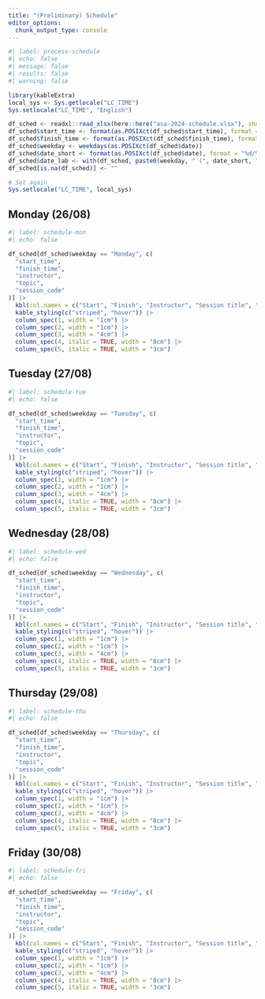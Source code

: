 ```yaml
---
title: "(Preliminary) Schedule"
editor_options: 
  chunk_output_type: console
---
```


```r
#| label: process-schedule
#| echo: false
#| message: false
#| results: false
#| warning: false

library(kableExtra)
local_sys <- Sys.getlocale("LC_TIME")
Sys.setlocale("LC_TIME", "English")

df_sched <- readxl::read_xlsx(here::here("asa-2024-schedule.xlsx"), sheet = 1)
df_sched$start_time <- format(as.POSIXct(df_sched$start_time), format = "%H:%M")
df_sched$finish_time <- format(as.POSIXct(df_sched$finish_time), format = "%H:%M")
df_sched$weekday <- weekdays(as.POSIXct(df_sched$date))
df_sched$date_short <- format(as.POSIXct(df_sched$date), format = "%d/%m")
df_sched$date_lab <- with(df_sched, paste0(weekday, " (", date_short, ")"))
df_sched[is.na(df_sched)] <- ""

# Set again
Sys.setlocale("LC_TIME", local_sys)
```

## Monday (26/08)

```r
#| label: schedule-mon
#| echo: false

df_sched[df_sched$weekday == "Monday", c(
  "start_time",
  "finish_time",
  "instructor",
  "topic",
  "session_code"
)] |> 
  kbl(col.names = c("Start", "Finish", "Instructor", "Session title", "Session code")) |> 
  kable_styling(c("striped", "hover")) |> 
  column_spec(1, width = "1cm") |> 
  column_spec(2, width = "1cm") |> 
  column_spec(3, width = "4cm") |> 
  column_spec(4, italic = TRUE, width = "8cm") |> 
  column_spec(5, italic = TRUE, width = "3cm")
```

## Tuesday (27/08)

```r
#| label: schedule-tue
#| echo: false

df_sched[df_sched$weekday == "Tuesday", c(
  "start_time",
  "finish_time",
  "instructor",
  "topic",
  "session_code"
)] |> 
  kbl(col.names = c("Start", "Finish", "Instructor", "Session title", "Session code")) |> 
  kable_styling(c("striped", "hover")) |> 
  column_spec(1, width = "1cm") |> 
  column_spec(2, width = "1cm") |> 
  column_spec(3, width = "4cm") |> 
  column_spec(4, italic = TRUE, width = "8cm") |> 
  column_spec(5, italic = TRUE, width = "3cm")
```

## Wednesday (28/08)

```r
#| label: schedule-wed
#| echo: false

df_sched[df_sched$weekday == "Wednesday", c(
  "start_time",
  "finish_time",
  "instructor",
  "topic",
  "session_code"
)] |> 
  kbl(col.names = c("Start", "Finish", "Instructor", "Session title", "Session code")) |> 
  kable_styling(c("striped", "hover")) |> 
  column_spec(1, width = "1cm") |> 
  column_spec(2, width = "1cm") |> 
  column_spec(3, width = "4cm") |> 
  column_spec(4, italic = TRUE, width = "8cm") |> 
  column_spec(5, italic = TRUE, width = "3cm")
```

## Thursday (29/08)

```r
#| label: schedule-thu
#| echo: false

df_sched[df_sched$weekday == "Thursday", c(
  "start_time",
  "finish_time",
  "instructor",
  "topic",
  "session_code"
)] |> 
  kbl(col.names = c("Start", "Finish", "Instructor", "Session title", "Session code")) |> 
  kable_styling(c("striped", "hover")) |> 
  column_spec(1, width = "1cm") |> 
  column_spec(2, width = "1cm") |> 
  column_spec(3, width = "4cm") |> 
  column_spec(4, italic = TRUE, width = "8cm") |> 
  column_spec(5, italic = TRUE, width = "3cm")
```

## Friday (30/08)

```r
#| label: schedule-fri
#| echo: false

df_sched[df_sched$weekday == "Friday", c(
  "start_time",
  "finish_time",
  "instructor",
  "topic",
  "session_code"
)] |> 
  kbl(col.names = c("Start", "Finish", "Instructor", "Session title", "Session code")) |> 
  kable_styling(c("striped", "hover")) |> 
  column_spec(1, width = "1cm") |> 
  column_spec(2, width = "1cm") |> 
  column_spec(3, width = "4cm") |> 
  column_spec(4, italic = TRUE, width = "8cm") |> 
  column_spec(5, italic = TRUE, width = "3cm")
```
